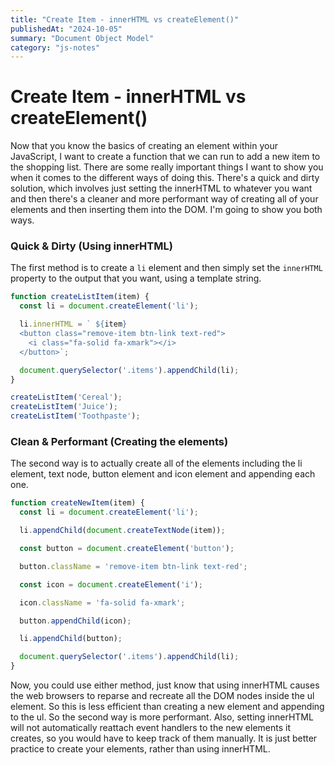 ```yaml
---
title: "Create Item - innerHTML vs createElement()"
publishedAt: "2024-10-05"
summary: "Document Object Model"
category: "js-notes"
---
```

# Create Item - innerHTML vs createElement()

Now that you know the basics of creating an element within your JavaScript, I want to create a function that we can run to add a new item to the shopping list. There are some really important things I want to show you when it comes to the different ways of doing this. There's a quick and dirty solution, which involves just setting the innerHTML to whatever you want and then there's a cleaner and more performant way of creating all of your elements and then inserting them into the DOM. I'm going to show you both ways.

### Quick & Dirty (Using innerHTML)

The first method is to create a `li` element and then simply set the `innerHTML` property to the output that you want, using a template string. 


```js
function createListItem(item) {
  const li = document.createElement('li');

  li.innerHTML = ` ${item}
  <button class="remove-item btn-link text-red">
    <i class="fa-solid fa-xmark"></i>
  </button>`;

  document.querySelector('.items').appendChild(li);
}

createListItem('Cereal');
createListItem('Juice');
createListItem('Toothpaste');
```

### Clean & Performant (Creating the elements)

The second way is to actually create all of the elements including the  li element, text node, button element and icon element and appending each one.

```JavaScript
function createNewItem(item) {
  const li = document.createElement('li');

  li.appendChild(document.createTextNode(item));

  const button = document.createElement('button');

  button.className = 'remove-item btn-link text-red';

  const icon = document.createElement('i');

  icon.className = 'fa-solid fa-xmark';

  button.appendChild(icon);

  li.appendChild(button);

  document.querySelector('.items').appendChild(li);
}
```

Now, you could use either method, just know that using innerHTML causes the web browsers to reparse and recreate all the DOM nodes inside the ul element. So this is less efficient than creating a new element and appending to the ul. So the second way is more performant. Also, setting innerHTML will not automatically reattach event handlers to the new elements it creates, so you would have to keep track of them manually. It is just better practice to create your elements, rather than using innerHTML.

